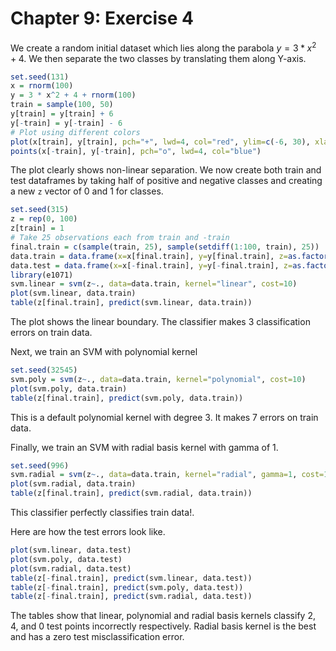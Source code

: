 Chapter 9: Exercise 4
========================================================

We create a random initial dataset which lies along the parabola $y = 3*x^2 + 4$. We then separate the two classes by translating them along Y-axis.

```r
set.seed(131)
x = rnorm(100)
y = 3 * x^2 + 4 + rnorm(100)
train = sample(100, 50)
y[train] = y[train] + 6
y[-train] = y[-train] - 6
# Plot using different colors
plot(x[train], y[train], pch="+", lwd=4, col="red", ylim=c(-6, 30), xlab="X", ylab="Y")
points(x[-train], y[-train], pch="o", lwd=4, col="blue")
```

The plot clearly shows non-linear separation. We now create both train and test dataframes by taking half of positive and negative classes and creating a new `z` vector of 0 and 1 for classes. 
```r
set.seed(315)
z = rep(0, 100)
z[train] = 1
# Take 25 observations each from train and -train
final.train = c(sample(train, 25), sample(setdiff(1:100, train), 25))
data.train = data.frame(x=x[final.train], y=y[final.train], z=as.factor(z[final.train]))
data.test = data.frame(x=x[-final.train], y=y[-final.train], z=as.factor(z[-final.train]))
library(e1071)
svm.linear = svm(z~., data=data.train, kernel="linear", cost=10)
plot(svm.linear, data.train)
table(z[final.train], predict(svm.linear, data.train))
```
The plot shows the linear boundary. The classifier makes $3$ classification errors on train data.

Next, we train an SVM with polynomial kernel
```r
set.seed(32545)
svm.poly = svm(z~., data=data.train, kernel="polynomial", cost=10)
plot(svm.poly, data.train)
table(z[final.train], predict(svm.poly, data.train))
```
This is a default polynomial kernel with degree 3. It makes 7 errors on train data.

Finally, we train an SVM with radial basis kernel with gamma of 1.
```r
set.seed(996)
svm.radial = svm(z~., data=data.train, kernel="radial", gamma=1, cost=10)
plot(svm.radial, data.train)
table(z[final.train], predict(svm.radial, data.train))
```
This classifier perfectly classifies train data!.

Here are how the test errors look like.
```r
plot(svm.linear, data.test)
plot(svm.poly, data.test)
plot(svm.radial, data.test)
table(z[-final.train], predict(svm.linear, data.test))
table(z[-final.train], predict(svm.poly, data.test))
table(z[-final.train], predict(svm.radial, data.test))
```
The tables show that linear, polynomial and radial basis kernels classify 2, 4, and 0 test points incorrectly respectively. Radial basis kernel is the best and has a zero test misclassification error. 
